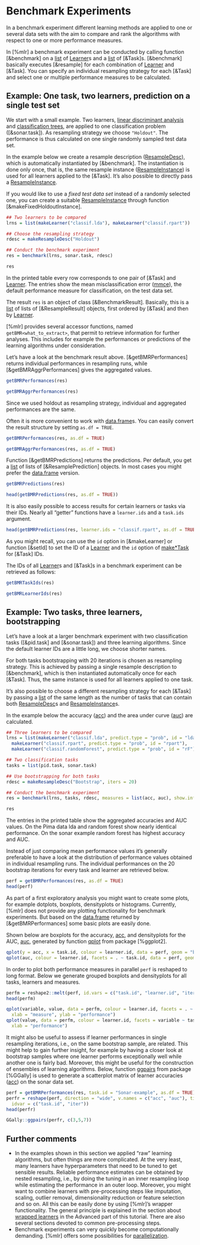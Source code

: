 # Benchmark Experiments

In a benchmark experiment different learning methods are applied to one or several data sets
with the aim to compare and rank the algorithms with respect to one or more
performance measures.

In [%mlr] a benchmark experiment can be conducted by calling function [&benchmark] on
a [list](&base::list) of [Learner](&makeLearner)s and a [list](&base::list) of [&Task]s.
[&benchmark] basically executes [&resample] for each combination of [Learner](&makeLearner)
and [&Task].
You can specify an individual resampling strategy for each [&Task] and select one or
multiple performance measures to be calculated.


## Example: One task, two learners, prediction on a single test set

We start with a small example. Two learners, [linear discriminant analysis](&MASS::lda) and
[classification trees](&rpart::rpart), are applied to one classification problem ([&sonar.task]).
As resampling strategy we choose `"Holdout"`.
The performance is thus calculated on one single randomly sampled test data set.

In the example below we create a resample description ([ResampleDesc](&makeResampleDesc)),
which is automatically instantiated by [&benchmark].
The instantiation is done only once, that is, the same resample instance
([ResampleInstance](&makeResampleInstance)) is used for all learners applied to the [&Task].
It's also possible to directly pass a [ResampleInstance](&makeResampleInstance).

If you would like to use a *fixed test data set* instead of a randomly selected one, you can
create a suitable [ResampleInstance](&makeResampleInstance) through function
[&makeFixedHoldoutInstance].

```r
## Two learners to be compared
lrns = list(makeLearner("classif.lda"), makeLearner("classif.rpart"))

## Choose the resampling strategy
rdesc = makeResampleDesc("Holdout")

## Conduct the benchmark experiment
res = benchmark(lrns, sonar.task, rdesc)

res
```

In the printed table every row corresponds to one pair of [&Task] and [Learner](&makeLearner).
The entries show the mean misclassification error ([mmce](measures.md)), the default performance
measure for classification, on the test data set.

The result `res` is an object of class [&BenchmarkResult]. Basically, this is a [list](&base::list)
of lists of [&ResampleResult] objects, first ordered by [&Task] and then by [Learner](&makeLearner).

[%mlr] provides several accessor functions, named `getBMR<what_to_extract>`, that permit
to retrieve information for further analyses. This includes for example the performances
or predictions of the learning algorithms under consideration.

Let's have a look at the benchmark result above.
[&getBMRPerformances] returns individual performances in resampling runs, while
[&getBMRAggrPerformances] gives the aggregated values.

```r
getBMRPerformances(res)

getBMRAggrPerformances(res)
```

Since we used holdout as resampling strategy, individual and aggregated performances are the
same.

Often it is more convenient to work with [data.frame](&base::data.frame)s. You can easily
convert the result structure by setting `as.df = TRUE`.

```r
getBMRPerformances(res, as.df = TRUE)

getBMRAggrPerformances(res, as.df = TRUE)
```

Function [&getBMRPredictions] returns the predictions.
Per default, you get a [list](&base::list) of lists of [&ResamplePrediction] objects.
In most cases you might prefer the [data.frame](&base::data.frame) version.

```r
getBMRPredictions(res)

head(getBMRPredictions(res, as.df = TRUE))
```

It is also easily possible to access results for certain learners or tasks via their
IDs. Nearly all "getter" functions have a `learner.ids` and a `task.ids` argument.

```r
head(getBMRPredictions(res, learner.ids = "classif.rpart", as.df = TRUE))
```

As you might recall, you can use the `id` option in [&makeLearner] or function [&setId]
to set the ID of a [Learner](&makeLearner) and the `id` option of [make*Task](&Task) for
[&Task] IDs.

The IDs of all [Learner](&makeLearner)s and [&Task]s in a benchmark experiment can be retrieved
as follows:

```r
getBMRTaskIds(res)

getBMRLearnerIds(res)
```


## Example: Two tasks, three learners, bootstrapping

Let's have a look at a larger benchmark experiment with two classification tasks ([&pid.task]
and [&sonar.task]) and three learning algorithms.
Since the default learner IDs are a little long, we choose shorter names.

For both tasks bootstrapping with 20 iterations is chosen as resampling strategy.
This is achieved by passing a single resample description to [&benchmark], which is then
instantiated automatically once for each [&Task].
Thus, the same instance is used for all learners applied to one task.

It's also possible to choose a different resampling strategy for each [&Task] by passing a
[list](&base::list) of the same length as the number of tasks that can contain both
[ResampleDesc](&makeResampleDesc)s and [ResampleInstance](&makeResampleInstance)s.

In the example below the accuracy ([acc](measures.md)) and the area under curve ([auc](measures.md))
are calculated.

```r
## Three learners to be compared
lrns = list(makeLearner("classif.lda", predict.type = "prob", id = "lda"),
  makeLearner("classif.rpart", predict.type = "prob", id = "rpart"),
  makeLearner("classif.randomForest", predict.type = "prob", id = "rF"))

## Two classification tasks
tasks = list(pid.task, sonar.task)

## Use bootstrapping for both tasks
rdesc = makeResampleDesc("Bootstrap", iters = 20)

## Conduct the benchmark experiment
res = benchmark(lrns, tasks, rdesc, measures = list(acc, auc), show.info = FALSE)

res
```

The entries in the printed table show the aggregated accuracies and AUC values.
On the Pima data lda and random forest show nearly identical performance. 
On the sonar example random forest has highest accuracy and AUC.

Instead of just comparing mean performance values it's generally preferable to have a look
at the distribution of performance values obtained in individual resampling runs.
The individual performances on the 20 bootstrap iterations for every task and learner are
retrieved below.

```r
perf = getBMRPerformances(res, as.df = TRUE)
head(perf)
```

As part of a first exploratory analysis you might want to create some plots, for example
dotplots, boxplots, densityplots or histograms.
Currently, [%mlr] does not provide any plotting functionality for benchmark experiments.
But based on the [data.frame](&base::data.frame) returned by [&getBMRPerformances] some basic
plots are easily done.

Shown below are boxplots for the accuracy, [acc](measures.md), and densityplots for the AUC,
[auc](measures.md), generated by function [qplot](&ggplot2::qplot) from package
[%ggplot2].

```r
qplot(y = acc, x = task.id, colour = learner.id, data = perf, geom = "boxplot")
qplot(auc, colour = learner.id, facets = . ~ task.id, data = perf, geom = "density")
```

In order to plot both performance measures in parallel `perf` is reshaped to long format.
Below we generate grouped boxplots and densityplots for all tasks, learners and measures.

```r
perfm = reshape2::melt(perf, id.vars = c("task.id", "learner.id", "iter"), measure.vars = c("acc", "auc"))
head(perfm)

qplot(variable, value, data = perfm, colour = learner.id, facets = . ~ task.id, geom = "boxplot",
  xlab = "measure", ylab = "performance")
qplot(value, data = perfm, colour = learner.id, facets = variable ~ task.id, geom = "density",
  xlab = "performance")
```

It might also be useful to assess if learner performances in single resampling iterations,
i.e., on the same bootstrap sample, are related.
This might help to gain further insight, for example by having a closer look at bootstrap
samples where one learner performs exceptionally well while another one is fairly bad.
Moreover, this might be useful for the construction of ensembles of learning algorithms.
Below, function [ggpairs](GGally::ggpairs) from package [%GGally] is used to generate a scatterplot
matrix of learner accuracies ([acc](&measures.md)) on the sonar data set.

```r
perf = getBMRPerformances(res, task.id = "Sonar-example", as.df = TRUE)
perfr = reshape(perf, direction = "wide", v.names = c("acc", "auc"), timevar = "learner.id",
  idvar = c("task.id", "iter"))
head(perfr)

GGally::ggpairs(perfr, c(3,5,7))
```


## Further comments

* In the examples shown in this section we applied "raw" learning algorithms, but often things
are more complicated.
At the very least, many learners have hyperparameters that need to be tuned to get sensible results.
Reliable performance estimates can be obtained by nested resampling, i.e., by doing the tuning in an
inner resampling loop while estimating the performance in an outer loop.
Moreover, you might want to combine learners with pre-processing steps like imputation, scaling,
outlier removal, dimensionality reduction or feature selection and so on.
All this can be easily done by using [%mlr]'s wrapper functionality.
The general principle is explained in the section about [wrapped learners](&wrapper.md) in the
Advanced part of this tutorial. There are also several sections devoted to common pre-processing
steps.
* Benchmark experiments can very quickly become computationally demanding. [%mlr] offers
some possibilities for [parallelization](parallelization.md).
